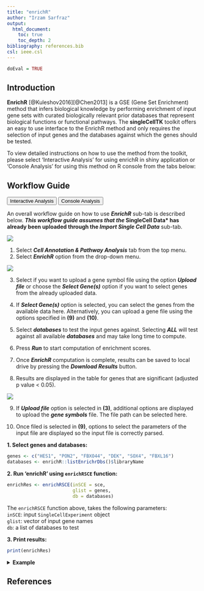 ```yaml
---
title: "enrichR"
author: "Irzam Sarfraz"
output:
  html_document:
    toc: true
    toc_depth: 2
bibliography: references.bib
csl: ieee.csl
---
```

```r
doEval = TRUE
```
## Introduction
**EnrichR** [@Kuleshov2016][@Chen2013] is a GSE (Gene Set Enrichment) method that infers biological knowledge by performing enrichment of input gene sets with curated biologically relevant prior databases that represent biological functions or functional pathways. The **singleCellTK** toolkit offers an easy to use interface to the EnrichR method and only requires the selection of input genes and the databases against which the genes should be tested.

To view detailed instructions on how to use the method from the toolkit, please select 'Interactive Analysis' for using enrichR in shiny application or 'Console Analysis' for using this method on R console from the tabs below:

````{=html}
<head>
<meta name="viewport" content="width=device-width, initial-scale=1">
</head>
<body>
````


## Workflow Guide

````{=html}
<div class="tab">
  <button class="tablinks" onclick="openTab(event, 'interactive')" id="ia-button">Interactive Analysis</button>
  <button class="tablinks" onclick="openTab(event, 'console')" id="console-button">Console Analysis</button>
</div>

<div id="interactive" class="tabcontent">
````

An overall workflow guide on how to use ***EnrichR*** sub-tab is described below. ***This workflow guide assumes that the *SingleCell Data* has already been uploaded through the *Import Single Cell Data*** sub-tab. <br>

![](ui_screenshots/pathway_analysis/enrichR_1.png)

1. Select ***Cell Annotation & Pathway Analysis*** tab from the top menu. <br>
2. Select ***EnrichR*** option from the drop-down menu. <br>

![](ui_screenshots/pathway_analysis/enrichR_2.png)

3. Select if you want to upload a gene symbol file using the option ***Upload file*** or choose the ***Select Gene(s)*** option if you want to select genes from the already uploaded data. <br>

4. If ***Select Gene(s)*** option is selected, you can select the genes from the available data here. Alternatively, you can upload a gene file using the options specified in **(9)** and **(10)**. <br>

5. Select ***databases*** to test the input genes against. Selecting ***ALL*** will test against all available ***databases*** and may take long time to compute. <br>

6. Press ***Run*** to start computation of enrichment scores. <br>

7. Once ***EnrichR*** computation is complete, results can be saved to local drive by pressing the ***Download Results*** button. <br>

8. Results are displayed in the table for genes that are significant (adjusted p value < 0.05). <br>

![](ui_screenshots/pathway_analysis/enrichR_3.png)

9. If ***Upload file*** option is selected in **(3)**, additional options are displayed to upload the ***gene symbols*** file. The file path can be selected here. <br>

10. Once filed is selected in **(9)**, options to select the parameters of the input file are displayed so the input file is correctly parsed.


````{=html}
</div>
<div id="console" class="tabcontent">
````

**1. Select genes and databases:**
```r
genes <- c("HES1", "PON2", "FBXO44", "DEK", "SOX4", "FBXL16")
databases <- enrichR::listEnrichrDbs()$libraryName
```

**2. Run 'enrichR' using `enrichRSCE` function:**

```r
enrichRes <- enrichRSCE(inSCE = sce,
                        glist = genes,
                        db = databases)
```

The `enrichRSCE` function above, takes the following parameters: <br>
`inSCE`: input `SingleCellExperiment` object <br>
`glist`: vector of input gene names <br>
`db`: a list of databases to test <br>

**3. Print results:**
```r
print(enrichRes)
```


````{=html}
<details>
  <summary><b>Example</b></summary>
````  
  
```r
  # Load singleCellTK & pbmc3k example data
  library(singleCellTK)
  sce <- importExampleData(dataset = "pbmc3k")
  # Select genes
  genes <- c("HES1", "PON2", "FBXO44", "DEK", "SOX4", "FBXL16")
  # Fetch databases
  databases <- enrichR::listEnrichrDbs()$libraryName
  # Run enrichR
  enrichRes <- enrichRSCE(inSCE = sce, glist = genes, db = databases)
  # Print the first five results
  print(enrichRes[1:5, ])
```

````{=html}
</details> 
      </div>
<script>
document.getElementById("ia-button").click();
</script>
</body>
````

## References
